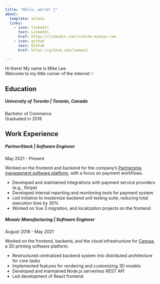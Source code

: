 ```yaml
---
title: "Hello, world! 👋"
about:
  template: solana
  links:
    - icon: linkedin
      text: LinkedIn
      href: https://linkedin.com/in/mike-munkyu-lee
    - icon: github
      text: Github
      href: https://github.com/leemun1

---
```


Hi there! My name is Mike Lee.<br>
Welcome to my little corner of the internet ✨

## Education

##### **University of Toronto** | Toronto, Canada
Bachelor of Commerce<br>
Graduated in 2018

## Work Experience

##### **PartnerStack** | Software Engineer
May 2021 - Present

Worked on the frontend and backend for the company's [Partnership management software platform](https://partnerstack.com/platform/platform-demo-video){.external target="_blank"}, with a focus on payment workflows.

- Developed and maintained integrations with payment service providers (e.g., Stripe)
- Developed internal reporting and monitoring tools for payment system
- Led initiative to modernize backend unit testing suite, reducing total execution time by 30%  
- Worked on Vue 3 migration, and localization projects on the frontend

##### **Mosaic Manufacturing** | Software Engineer
August 2018 - May 2021

Worked on the frontend, backend, and the cloud infrastructure for [Canvas](https://www.mosaicmfg.com/pages/canvas){.external target="_blank"}, a 3D printing software platform.

- Restructured centralized backend system into distributed architecture for core tasks
- Implemented features for rendering and customizing 3D models
- Developed and maintained Node.js serverless REST API
- Led development of React frontend